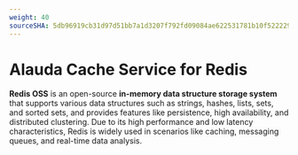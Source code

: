 ```yaml
---
weight: 40
sourceSHA: 5db96919cb31d97d51bb7a1d3207f792fd09084ae622531781b10f522229805a
---
```


# Alauda Cache Service for Redis

**Redis OSS** is an open-source **in-memory data structure storage system** that supports various data structures such as strings, hashes, lists, sets, and sorted sets, and provides features like persistence, high availability, and distributed clustering. Due to its high performance and low latency characteristics, Redis is widely used in scenarios like caching, messaging queues, and real-time data analysis.

<ExternalSite name="redis" />
